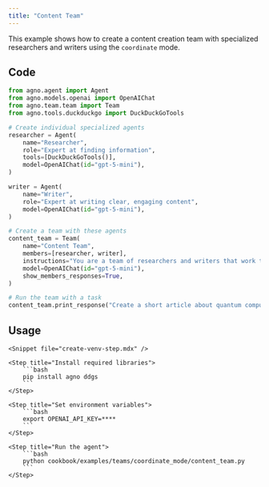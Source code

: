 ```yaml
---
title: "Content Team"
---
```


This example shows how to create a content creation team with specialized researchers and writers using the `coordinate` mode.

## Code

```python cookbook/examples/teams/coordinate_mode/content_team.py
from agno.agent import Agent
from agno.models.openai import OpenAIChat
from agno.team.team import Team
from agno.tools.duckduckgo import DuckDuckGoTools

# Create individual specialized agents
researcher = Agent(
    name="Researcher",
    role="Expert at finding information",
    tools=[DuckDuckGoTools()],
    model=OpenAIChat(id="gpt-5-mini"),
)

writer = Agent(
    name="Writer",
    role="Expert at writing clear, engaging content",
    model=OpenAIChat(id="gpt-5-mini"),
)

# Create a team with these agents
content_team = Team(
    name="Content Team",
    members=[researcher, writer],
    instructions="You are a team of researchers and writers that work together to create high-quality content.",
    model=OpenAIChat(id="gpt-5-mini"),
    show_members_responses=True,
)

# Run the team with a task
content_team.print_response("Create a short article about quantum computing")
```

## Usage

<Steps>

    <Snippet file="create-venv-step.mdx" />

    <Step title="Install required libraries">
        ```bash
        pip install agno ddgs
        ```
    </Step>

    <Step title="Set environment variables">
        ```bash
        export OPENAI_API_KEY=****
        ```
    </Step>

    <Step title="Run the agent">
        ```bash
        python cookbook/examples/teams/coordinate_mode/content_team.py
        ```
    </Step>

</Steps>